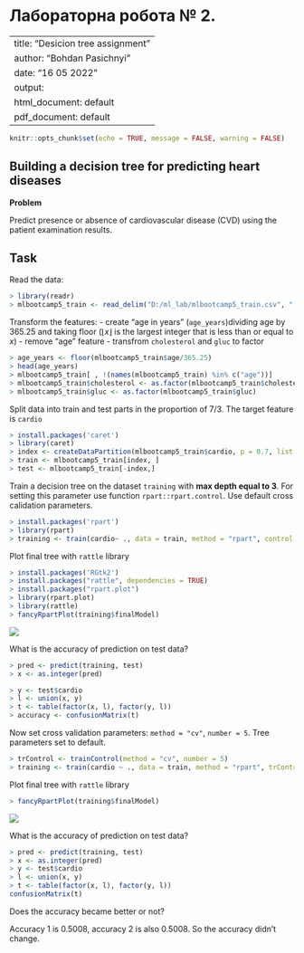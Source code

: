 Лабораторна робота № 2.
================
---
title: "Desicion tree assignment"
author: "Bohdan Pasichnyi"
date: "16 05 2022"
output:
  html_document: default
  pdf_document: default
---

```r
knitr::opts_chunk$set(echo = TRUE, message = FALSE, warning = FALSE)
```

## Building a decision tree for predicting heart diseases

**Problem**

Predict presence or absence of cardiovascular disease (CVD) using the patient examination results.

## Task

Read the data:

```r
> library(readr)
> mlbootcamp5_train <- read_delim("D:/ml_lab/mlbootcamp5_train.csv", ";", escape_double = FALSE, trim_ws = TRUE)
```

Transform the features: 
- create "age in years" (`age_years`)dividing age by 365.25 and taking floor ($\lfloor{x}\rfloor$ is the largest integer that is less than or equal to $x$)
- remove "age" feature
- transfrom `cholesterol` and `gluc` to factor

```r
> age_years <- floor(mlbootcamp5_train$age/365.25)
> head(age_years)
> mlbootcamp5_train[ , !(names(mlbootcamp5_train) %in% c("age"))]
> mlbootcamp5_train$cholesterol <- as.factor(mlbootcamp5_train$cholesterol)
> mlbootcamp5_train$gluc <- as.factor(mlbootcamp5_train$gluc)
```

Split data into train and test parts in the proportion of 7/3.
The target feature is `cardio`

```r
> install.packages('caret')
> library(caret)
> index <- createDataPartition(mlbootcamp5_train$cardio, p = 0.7, list = FALSE)
> train <- mlbootcamp5_train[index, ]
> test <- mlbootcamp5_train[-index,]
```

Train a decision tree on the dataset `training` with **max depth equal to 3**. For setting this parameter use function `rpart::rpart.control`. Use default cross calidation parameters.

```r
> install.packages('rpart')
> library(rpart)
> training <- train(cardio~ ., data = train, method = "rpart", control = rpart.control(maxdepth = 3))
```

Plot final tree with `rattle` library

```r
> install.packages('RGtk2')
> install.packages("rattle", dependencies = TRUE)
> install.packages("rpart.plot")
> library(rpart.plot)
> library(rattle)
> fancyRpartPlot(training$finalModel)
```
![](plots/1.png)

What is the accuracy of prediction on test data?

```r
> pred <- predict(training, test)
> x <- as.integer(pred)

> y <- test$cardio
> l <- union(x, y)
> t <- table(factor(x, l), factor(y, l))
> accuracy <- confusionMatrix(t)
```
Now set cross validation parameters: `method = "cv"`, `number = 5`. Tree parameters set to default.

```r
> trControl <- trainControl(method = "cv", number = 5)
> training <- train(cardio ~ ., data = train, method = "rpart", trControl = trControl)
```

Plot final tree with `rattle` library

```r
> fancyRpartPlot(training$finalModel)
```
![](plots/2.png)

What is the accuracy of prediction on test data?

```r
> pred <- predict(training, test)
> x <- as.integer(pred)
> y <- test$cardio
> l <- union(x, y)
> t <- table(factor(x, l), factor(y, l))
confusionMatrix(t)
```
Does the accuracy became better or not?

Accuracy 1 is 0.5008, accuracy 2 is also 0.5008. So the accuracy didn't change.
